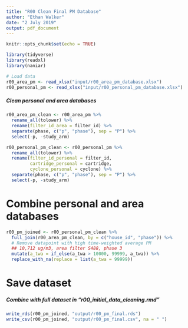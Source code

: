 ```yaml
---
title: "R00 Clean Final PM Database"
author: "Ethan Walker"
date: "2 July 2019"
output: pdf_document
---
```


```r
knitr::opts_chunk$set(echo = TRUE)
```

```r
library(tidyverse)
library(readxl)
library(naniar)
```

```r
# Load data
r00_area_pm <- read_xlsx("input/r00_area_pm_database.xlsx")
r00_personal_pm <- read_xlsx("input/r00_personal_pm_database.xlsx")
```

##### Clean personal and area databases #####
```r
r00_area_pm_clean <- r00_area_pm %>% 
  rename_all(tolower) %>% 
  rename(filter_id_area = filter_id) %>% 
  separate(phase, c("p", "phase"), sep = "P") %>% 
  select(-p, -study_arm)

r00_personal_pm_clean <- r00_personal_pm %>% 
  rename_all(tolower) %>% 
  rename(filter_id_personal = filter_id, 
         cartridge_personal = cartridge, 
         cyclone_personal = cyclone) %>% 
  separate(phase, c("p", "phase"), sep = "P") %>% 
  select(-p, -study_arm)
```

# Combine personal and area databases
```r
r00_pm_joined <- r00_personal_pm_clean %>% 
  full_join(r00_area_pm_clean, by = c("house_id", "phase")) %>% 
  # Remove datapoint with high time-weighted average PM
  ## 10,712 ug/m3, area filter S488, phase 3
  mutate(a_twa = if_else(a_twa > 10000, 99999, a_twa)) %>% 
  replace_with_na(replace = list(a_twa = 99999))
```

# Save dataset
##### Combine with full dataset in "r00_initial_data_cleaning.rmd"
```r
write_rds(r00_pm_joined, "output/r00_pm_final.rds")
write_csv(r00_pm_joined, "output/r00_pm_final.csv", na = " ")
```
